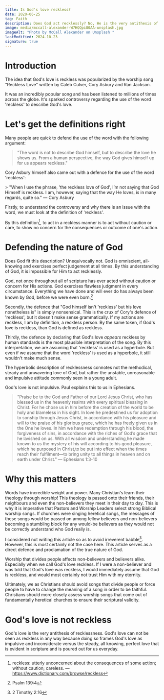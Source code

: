 ```yaml
---
title: Is God's love reckless?
date: 2020-06-25
tag: Faith
description: Does God act recklessly? No, He is the very antithesis of reckless.
image: media/mccall-alexander-W7HQQpi80AA-unsplash.jpg
imageAlt: "Photo by McCall Alexander on Unsplash "
lastModified: 2024-10-23
signature: true
---
```


# Introduction

The idea that God's love is reckless was popularized by the worship song "Reckless Love" written by Caleb Culver, Cory Asbury and Ran Jackson.

It was an incredibly popular song and has been listened to millions of times across the globe. It's sparked controversy regarding the use of the word 'reckless' to describe God's love.

# Let's get the definitions right

Many people are quick to defend the use of the word with the following argument:

> "The word is not to describe God himself, but to describe the love he shows us. From a human perspective, the way God gives himself up for us appears reckless."

Cory Asbury himself also came out with a defence for the use of the word 'reckless':

<SideNote note="Originally posted on Facebook, I unfortunately cannot find a link to the post anymore.">
  > "When I use the phrase, 'the reckless love of God', I’m not saying that God
  Himself is reckless. I am, however, saying that the way He loves, is in many
  regards, quite so." — Cory Asbury
</SideNote>

Firstly, to understand the controversy and why there is an issue with the word, we must look at the definition of 'reckless'.

<Definition
  word="Reckless"
  meaning="Utterly unconcerned about the consequences of some action; without caution; careless."
  type="adjective"
/>

By this definition[^1], to act in a reckless manner is to act without caution or care, to show no concern for the consequences or outcome of one's action.

# Defending the nature of God

Does God fit this description? Unequivocally not. God is omniscient, all-knowing and exercises perfect judgement at all times. By this understanding of God, it is impossible for Him to act recklessly.

God, not once throughout all of scripture has ever acted without caution or concern for His actions. God exercises flawless judgment in every circumstance. Everything we have done and will ever do has always been known by God, before we were even born.[^2]

Secondly, the defence that "God himself isn't 'reckless' but his love nonetheless is" is simply nonsensical. This is the crux of Cory's defence of 'reckless', but it doesn't make sense grammatically. If my actions are reckless, I am by definition, a reckless person. By the same token, if God's love is reckless, than God is defined as reckless.

Thirdly, the defence by declaring that God's love _appears_ reckless by human standards is the most plausible interpretation of the song. By this interpretation, we are assuming that 'reckless' is used as a hyperbole. But even if we assume that the word 'reckless' is used as a hyperbole, it still wouldn't make much sense.

<Definition
  word="Hyperbole"
  meaning="Exaggeration for emphasis or effect."
  type="noun"
/>

The hyperbolic description of recklessness connotes not the methodical, steady and unwavering love of God, but rather the unstable, unreasonable and impulsive attitude commonly seen in a young adult.

God's love is not impulsive. Paul explains this to us in Ephesians.

> "Praise be to the God and Father of our Lord Jesus Christ, who has blessed us in the heavenly realms with every spiritual blessing in Christ. For he chose us in him before the creation of the world to be holy and blameless in his sight. In love he predestined us for adoption to sonship through Jesus Christ, in accordance with his pleasure and will to the praise of his glorious grace, which he has freely given us in the One he loves. In him we have redemption through his blood, the forgiveness of sins, in accordance with the riches of God’s grace that he lavished on us. With all wisdom and understanding,he made known to us the mystery of his will according to his good pleasure, which he purposed in Christ,to be put into effect when the times reach their fulfilment—to bring unity to all things in heaven and on earth under Christ." — Ephesians 1:3-10

# Why this matters

Words have incredible weight and power. Many Christian's learn their theology through worship! This theology is passed onto their friends, their neighbours and even the non-believers they meet in their day to day. This is why it is imperative that Pastors and Worship Leaders select strong Biblical worship songs. If churches were singing heretical songs, the messages of these songs would be passed on among fellow believers and non-believers becoming a stumbling block for any would-be believers as they would not be correctly understand who God really is.

I considered not writing this article so as to avoid irreverent babble[^3]. However, this is most certainly not the case here. This article serves as a direct defence and proclamation of the true nature of God.

Worship that divides people affects non-believers and believers alike. Especially when we call God's love reckless. If I were a non-believer and was told that God's love was reckless, I would immediately assume that God is reckless, and would most certainly not trust Him with my eternity.

Ultimately, we as Christians should avoid songs that divide people or force people to have to change the meaning of a song in order to be faithful. Christians should more closely assess worship songs that come out of fundamentally heretical churches to ensure their scriptural validity.

# God's love is not reckless

God's love is the very antithesis of recklessness. God's love can not be seen as reckless in any way because doing so frames God's love as impulsive and inconsiderate versus the steady, all knowing, perfect love that is evident in scripture and is poured out for us everyday.

[^1]: reckless: utterly unconcerned about the consequences of some action; without caution; careless. — https://www.dictionary.com/browse/reckless
[^2]: Psalm 139:4
[^3]: 2 Timothy 2:16
